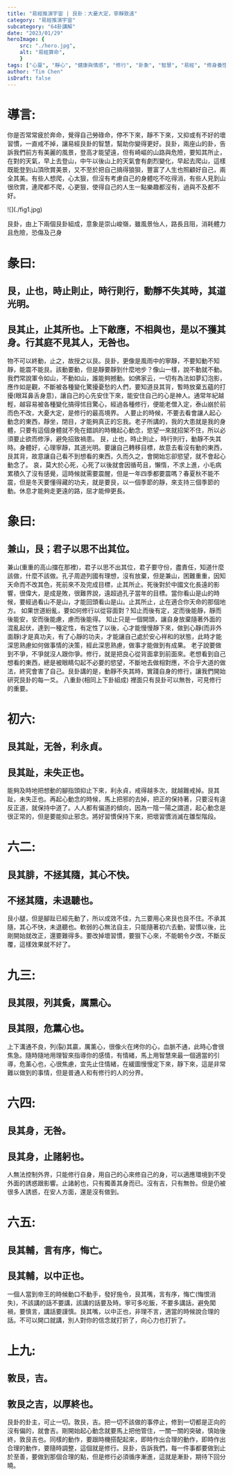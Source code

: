```yaml
---
title: "易經推演宇宙 | 艮卦：大憂大定，寧靜致遠"
category: "易經推演宇宙"
subcategory: "64卦講解"
date: "2023/01/29"
heroImage: {
    src: "./hero.jpg",
    alt: "易經算命",
    }
tags: ["心靈", "靜心", "健康與情感", "修行", "卦象", "智慧", "易經", "修身養性", "身體", "放棄", "智慧"]
author: "Tim Chen"
isDraft: false
---
```

# 導言:
你是否常常疲於奔命，覺得自己勞碌命，停不下來，靜不下來，又抑或有不好的壞習慣，一直戒不掉，讓易經艮卦的智慧，幫助你變得更好。艮卦，兩座山的卦，告訴我們前方有美麗的風景，登高才能望遠，但有崎嶇的山路與危險，要知其所止，在對的天氣，早上去登山，中午以後山上的天氣會有劇烈變化，早起去爬山，這樣既能登到山頂欣賞美景，又不至於把自己搞得狼狽，豐富了人生也照顧好自己，兩全其美。有些人想爬，心太狠，但沒有考慮自己的身體吃不吃得消，有些人見到山很欣賞，連爬都不爬，心更狠，使得自己的人生一點樂趣都沒有，過與不及都不好。

<p align="left">![](./fig1.jpg)</p>
<figcaption>艮卦，由上下兩個艮卦組成，意象是崇山峻嶺，雖風景怡人，路長且阻，消耗體力且危險，恐傷及己身</figcaption>

# 彖曰:
## 艮，止也，時止則止，時行則行，動靜不失其時，其道光明。
## 艮其止，止其所也。上下敵應，不相與也，是以不獲其身。行其庭不見其人，无咎也。
物不可以終動，止之，故授之以艮。艮卦，更像是風雨中的寧靜，不要知動不知靜，能震不能艮。該動要動，但是靜要靜到什麼地步？像山一樣，說不動就不動。我們常說軍令如山，不動如山，誰能夠撼動。如佛家云，一切有為法如夢幻泡影，應作如是觀，不斷被各種變化驚擾憂愁的人們，要知道艮其背，暫時放棄五蘊的打擾(眼耳鼻舌身意)，讓自己的心先安住下來，能安住自己的心是神人。通常年紀越輕，越容易被各種變化搞得怵目驚心，經過各種修行，便能老僧入定，泰山崩於前而色不改，大憂大定，是修行的最高境界。
人要止的時候，不要去看會讓人起心動念的東西，靜坐，閉目，才能夠真正的忘我。老子所講的，我的大患就是我的身體，只要有這個身體就不免在錯誤的時機起心動念，慾望一來就招架不住，所以必須要止欲而修淨，避免招致禍患。
艮，止也，時止則止，時行則行，動靜不失其時。身體好，心理寧靜，其道光明。要讓自己轉移目標，故意去看沒有動的東西，艮其背，故意讓自己看不到想看的東西，久而久之，會開始忘卻慾望，就不會起心動念了。
哀，莫大於心死，心死了以後就會因循苟且，懶惰，不求上進，小毛病累積久了沒有感覺，這時候就需要震醒，但是一年四季都要震嗎？春夏秋不能不震，但是冬天要懂得藏的功夫，就是要艮，以一個季節的靜，來支持三個季節的動。休息才能夠走更遠的路，屈才能伸更長。
# 象曰:
## 兼山，艮；君子以思不出其位。
兼山(重重的高山擋在那裡)，君子以思不出其位，君子要守份，盡責任，知道什麼該做，什麼不該做。孔子周遊列國有理想，沒有放棄，但是兼山，困難重重，因知天命而不改其色，死前來不及完成目標，止其所止。死後對於中國文化長遠的影響，很偉大，是成是敗，很難界說，遠超過孔子當年的目標。當你看山是山的時候，要經過看山不是山，才能回頭看山是山。止其所止，止在適合你天命的那個地方。
如果世道紛亂，要如何修行以從容面對？知止而後有定，定而後能靜，靜而後能安，安而後能慮，慮而後能得。
知止只是一個開頭，讓自身放棄隨著外面的混亂起伏，達到一種定性，有定性了以後，心才能慢慢靜下來，做到心靜(而非外面靜)才是真功夫，有了心靜的功夫，才能讓自己處於安心祥和的狀態，此時才能深思熟慮如何做事情的決策，經此深思熟慮，做事才能做到有成果。
老子說要做到不爭，不爭就沒人跟你爭。修行，就是把良心從背面拿到前面來。老想看到自己想看的東西，總是被眼睛勾起不必要的慾望，不斷地去做相對應，不合乎大道的做法，終究會害了自己。艮卦講的是，動靜不失其時，實踐自身的修行，讓我們開始研究艮卦的每一爻。
八重卦(相同上下卦組成) 裡面只有艮卦可以無咎，可見修行的重要。
# 初六:
## 艮其趾，无咎，利永貞。
## 艮其趾，未失正也。
能夠及時地把想動的腳指頭抑止下來，利永貞，戒得越多次，就越難戒掉。艮其趾，未失正也。再起心動念的時候，馬上把邪的去掉，把正的保持著，只要沒有違反正道，就保持中道了。人人都有偏道的傾向，因為一陰一陽之謂道，起心動念是很正常的，但是要能抑止邪念。將好習慣保持下來，把壞習慣消滅在雛型階段。
# 六二:
## 艮其腓，不拯其隨，其心不快。
## 不拯其隨，未退聽也。
艮小腿，但是腳趾已經先動了，所以成效不佳，九三要用心來艮也艮不住。不承其隨，其心不快，未退聽也。軟弱的心無法自主，只能隨著初六去動，習慣以後，比剛開始就改正，還要難得多。要改掉壞習慣，要狠下心來，不能朝令夕改，不斷反覆，這樣效果就不好了。
# 九三:
## 艮其限，列其夤，厲熏心。
## 艮其限，危薰心也。
上下溝通不良，列(裂)其贏，厲薰心，很像火在烤你的心，血脈不通，此時心會很焦急。隨時隨地用理智來指導你的感情，有情緒，馬上用智慧來最一個適當的引導，危薰心也，心很焦慮，宜先止住情緒，在緩圖慢慢定下來，靜下來，這是非常難以做到的事情，但是普通人和有修行的人的分界。
# 六四:
## 艮其身，无咎。
## 艮其身，止諸躬也。
人無法控制外界，只能修行自身，用自己的心來修自己的身，可以適應環境到不受外面的誘惑跟影響。止諸躬也，只有獨善其身而已。沒有吉，只有無咎。但是仍被很多人誘惑，在安人方面，還是沒有做到。
# 六五:
## 艮其輔，言有序，悔亡。
## 艮其輔，以中正也。
一個人當到帝王的時候動口不動手，發好施令，艮其嘴，言有序，悔亡(悔恨消失)，不該講的話不要講，該講的話要及時。寧可多吃飯，不要多講話，避免闖禍，要慎言，講話要謹慎。艮其嘴，以中正也，非理不言，適當的時候說合理的話。不可以開口就講，別人對你的信念就打折了，向心力也打折了。
# 上九:
## 敦艮，吉。
## 敦艮之吉，以厚終也。
艮卦的卦主，可止一切。敦艮，吉。把一切不該做的事停止，修到一切都是正向的沒有偏的，就會吉。剛開始起心動念就要馬上把他管住，一關一關的突破，慎始後終，敦艮吉也。同樣的動作，要跟時機搭配起來，即時作出合理的動作，即時作出合理的動作，要隨時調整，這個就是修行。艮卦，告訴我們，每一件事都要做到止於至善，要做到那個合理的點，但是修行必須循序漸進，這就是漸卦，期待下回分曉。
